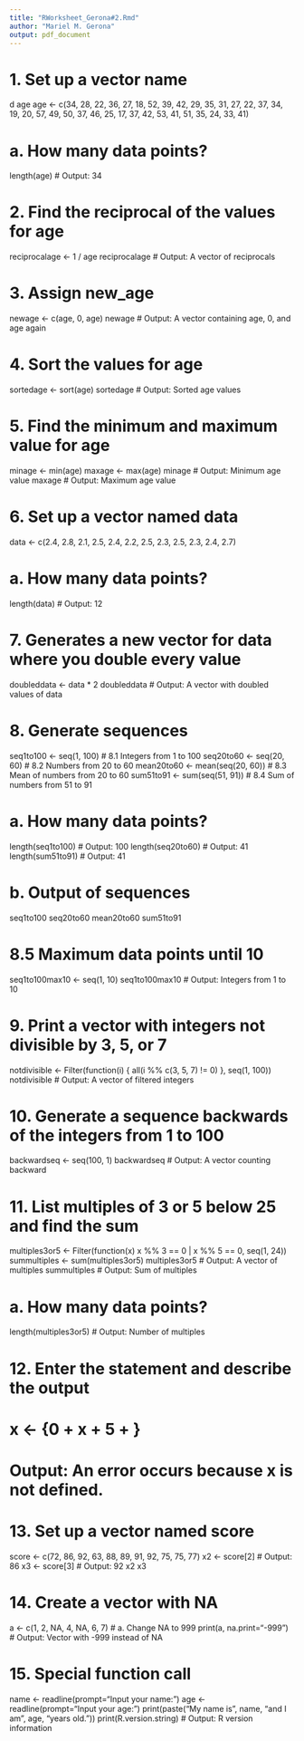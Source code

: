 ```yaml
---
title: "RWorksheet_Gerona#2.Rmd"
author: "Mariel M. Gerona"
output: pdf_document
---
```


# 1. Set up a vector name
d age
age <- c(34, 28, 22, 36, 27, 18, 52, 39, 42, 29,
         35, 31, 27, 22, 37, 34, 19, 20, 57, 49,
         50, 37, 46, 25, 17, 37, 42, 53, 41, 51,
         35, 24, 33, 41)

# a. How many data points?
length(age)  # Output: 34

# 2. Find the reciprocal of the values for age
reciprocalage <- 1 / age
reciprocalage  # Output: A vector of reciprocals

# 3. Assign new_age
newage <- c(age, 0, age)
newage  # Output: A vector containing age, 0, and age again

# 4. Sort the values for age
sortedage <- sort(age)
sortedage  # Output: Sorted age values

# 5. Find the minimum and maximum value for age
minage <- min(age)
maxage <- max(age)
minage  # Output: Minimum age value
maxage  # Output: Maximum age value

# 6. Set up a vector named data
data <- c(2.4, 2.8, 2.1, 2.5, 2.4, 2.2, 2.5,
          2.3, 2.5, 2.3, 2.4, 2.7)

# a. How many data points?
length(data)  # Output: 12

# 7. Generates a new vector for data where you double every value
doubleddata <- data * 2
doubleddata  # Output: A vector with doubled values of data

# 8. Generate sequences
seq1to100 <- seq(1, 100)  # 8.1 Integers from 1 to 100
seq20to60 <- seq(20, 60)  # 8.2 Numbers from 20 to 60
mean20to60 <- mean(seq(20, 60))  # 8.3 Mean of numbers from 20 to 60
sum51to91 <- sum(seq(51, 91))  # 8.4 Sum of numbers from 51 to 91

# a. How many data points?
length(seq1to100)  # Output: 100
length(seq20to60)  # Output: 41
length(sum51to91)    # Output: 41

# b. Output of sequences
seq1to100
seq20to60
mean20to60
sum51to91

# 8.5 Maximum data points until 10
seq1to100max10 <- seq(1, 10)
seq1to100max10  # Output: Integers from 1 to 10

# 9. Print a vector with integers not divisible by 3, 5, or 7
notdivisible <- Filter(function(i) { all(i %% c(3, 5, 7) != 0) }, seq(1, 100))
notdivisible  # Output: A vector of filtered integers

# 10. Generate a sequence backwards of the integers from 1 to 100
backwardseq <- seq(100, 1)
backwardseq  # Output: A vector counting backward

# 11. List multiples of 3 or 5 below 25 and find the sum
multiples3or5 <- Filter(function(x) x %% 3 == 0 | x %% 5 == 0, seq(1, 24))
summultiples <- sum(multiples3or5)
multiples3or5  # Output: A vector of multiples
summultiples      # Output: Sum of multiples

# a. How many data points?
length(multiples3or5)  # Output: Number of multiples

# 12. Enter the statement and describe the output
# x <- {0 + x + 5 + } 
# Output: An error occurs because x is not defined.

# 13. Set up a vector named score
score <- c(72, 86, 92, 63, 88, 89, 91, 92, 75, 75, 77)
x2 <- score[2]  # Output: 86
x3 <- score[3]  # Output: 92
x2
x3

# 14. Create a vector with NA
a <- c(1, 2, NA, 4, NA, 6, 7)
# a. Change NA to 999
print(a, na.print="-999")  # Output: Vector with -999 instead of NA

# 15. Special function call
name <- readline(prompt="Input your name: ")
age <- readline(prompt="Input your age: ")
print(paste("My name is", name, "and I am", age, "years old."))
print(R.version.string)  # Output: R version information